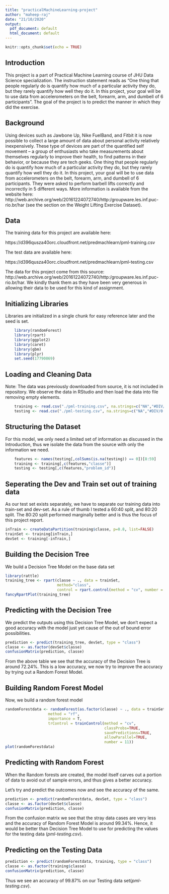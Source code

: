 ```yaml
---
title: "practicalMachineLearning-project"
author: "maheep-raj"
date: "21/10/2020"
output:
  pdf_document: default
  html_document: default
---
```


```r
knitr::opts_chunk$set(echo = TRUE)
```

## Introduction

This project is a part of Practical Machine Learning course of JHU Data Science specialization. The instruction statement reads as "One thing that people regularly do is quantify how much of a particular activity they do, but they rarely quantify how well they do it. In this project, your goal will be to use data from accelerometers on the belt, forearm, arm, and dumbell of 6 participants". The goal of the project is to predict the manner in which they did the exercise.

## Background

Using devices such as Jawbone Up, Nike FuelBand, and Fitbit it is now possible to collect a large amount of data about personal activity relatively inexpensively. These type of devices are part of the quantified self movement – a group of enthusiasts who take measurements about themselves regularly to improve their health, to find patterns in their behavior, or because they are tech geeks. One thing that people regularly do is quantify how much of a particular activity they do, but they rarely quantify how well they do it. In this project, your goal will be to use data from accelerometers on the belt, forearm, arm, and dumbell of 6 participants. They were asked to perform barbell lifts correctly and incorrectly in 5 different ways. More information is available from the website here: http://web.archive.org/web/20161224072740/http:/groupware.les.inf.puc-rio.br/har (see the section on the Weight Lifting Exercise Dataset).

## Data

The training data for this project are available here:

https://d396qusza40orc.cloudfront.net/predmachlearn/pml-training.csv

The test data are available here:

https://d396qusza40orc.cloudfront.net/predmachlearn/pml-testing.csv

The data for this project come from this source: http://web.archive.org/web/20161224072740/http:/groupware.les.inf.puc-rio.br/har. 
We kindly thank them as they have been very generous in allowing their data to be used for this kind of assignment.

## Initializing Libraries
Libraries are initialized in a single chunk for easy reference later and the seed is set.

```r
    library(randomForest)
    library(rpart)
    library(ggplot2)
    library(caret)
    library(gbm)
    library(plyr)
    set.seed(17790869)
```

## Loading and Cleaning Data
Note: The data was previously downloaded from source, it is not included in repository.
We observe the data in RStudio and then load the data into file removing empty elements.

```r
    training <- read.csv("./pml-training.csv", na.strings=c("NA","#DIV/0!",""))
    testing <- read.csv("./pml-testing.csv", na.strings=c("NA","#DIV/0!",""))
```

## Structuring the Dataset
For this model, we only need a limited set of information as discussed in the Introduction, thus we isolate the data from the source with only the information we need. 

```r
    features <- names(testing[,colSums(is.na(testing)) == 0])[8:59]
    training <- training[,c(features,"classe")]
    testing <- testing[,c(features,"problem_id")]
```

## Seperating the Dev and Train set out of training data
As our test set exists separately, we have to separate our training data into train-set and dev-set. As a rule of thumb I tested a 60:40 split, and 80:20 split. The 80:20 split performed marginally better and is thus the focus of this project report.

```r
inTrain <- createDataPartition(training$classe, p=0.8, list=FALSE)
trainSet <- training[inTrain,]
devSet <- training[-inTrain,]
```

## Building the Decision Tree
We build a Decision Tree Model on the base data set

```r
library(rattle)
training_tree <- rpart(classe ~ ., data = trainSet, 
                       method="class", 
                       control = rpart.control(method = "cv", number = 10))
fancyRpartPlot(training_tree)
```

## Predicting with the Decision Tree
We predict the outputs using this Decision Tree Model, we don't expect a good accuracy with the model just yet cause of the out of bound error possibilities. 

```r
prediction <- predict(training_tree, devSet, type = "class")
classe <- as.factor(devSet$classe)
confusionMatrix(prediction, classe)
```

From the above table we see that the accuracy of the Decision Tree is around 72.24%. This is a low accuracy, we now try to improve the accuracy by trying out a Random Forest Model.

## Building Random Forest Model
Now, we build a random forest model

```r
randomForestdata <- randomForest(as.factor(classe) ~ ., data = trainSet, 
                   method = "rf", 
                   importance = T, 
                   trControl = trainControl(method = "cv", 
                                            classProbs=TRUE, 
                                            savePredictions=TRUE,
                                            allowParallel=TRUE,
                                            number = 11))
plot(randomForestdata)
```

## Predicting with Random Forest
When the Random forests are created, the model itself carves out a portion of data to avoid out of sample errors, and thus gives a better accuracy.

Let's try and predict the outcomes now and see the accuracy of the same.

```r
prediction <- predict(randomForestdata, devSet, type = "class")
classe <- as.factor(devSet$classe)
confusionMatrix(prediction, classe)
```

From the confusion matrix we see that the stray data cases are very less and the accuracy of Random Forest Model is around 99.34%. Hence, it would be better than Decision Tree Model to use for predicting the values for the testing data (_pml-testing.csv_).

## Predicting on the Testing Data
```r
prediction <- predict(randomForestdata, training, type = "class")
classe <- as.factor(training$classe)
confusionMatrix(prediction, classe)
```

Thus we see an accuracy of 99.87% on our Testing data set(_pml-testing.csv_).